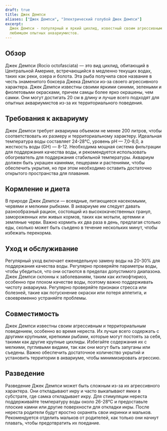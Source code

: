 ```yaml
---
draft: true
title: Джек Демпси
aliases: ["Джек Демпси", "Электрический голубой Джек Демпси"]
excerpt:
  Джек Демпси - популярный и яркий цихлид, известный своим агрессивным поведением и яркими цветами, что делает его
  любимцем опытных аквариумистов.
---
```


## Обзор

Джек Демпси (Rocio octofasciata) — это вид цихлид, обитающий в Центральной Америке, встречающийся в медленно текущих
водах, таких как реки, озера и болота. Эта рыба получила свое название в честь знаменитого боксера Джека Демпси из-за
своего агрессивного характера. Джек Демпси известны своими яркими синими, зелеными и фиолетовыми окрасками, причем самцы
более ярко окрашены, чем самки. Они могут достигать 20 см в длину и лучше всего подходят для опытных аквариумистов из-за
их территориального поведения.

## Требования к аквариуму

Джек Демпси требует аквариума объемом не менее 200 литров, чтобы соответствовать их размеру и территориальному
характеру. Идеальная температура воды составляет 24-28°C, уровень pH — 7,0-8,0, а жесткость воды (GH) — 8-12. Необходима
мощная система фильтрации для поддержания качества воды, и рекомендуется использовать обогреватель для поддержания
стабильной температуры. Аквариум должен быть украшен камнями, пещерами и растениями, чтобы обеспечить укрытия, но при
этом необходимо оставить достаточно открытого пространства для плавания.

## Кормление и диета

В природе Джек Демпси — всеядные, питающиеся насекомыми, червями и мелкими рыбками. В аквариуме им следует давать
разнообразный рацион, состоящий из высококачественных гранул, замороженных или живых кормов, таких как мотыли, артемии и
земляные черви. Важно кормить их два раза в день, предлагая столько еды, сколько может быть съедено в течение нескольких
минут, чтобы избежать перекорма.

## Уход и обслуживание

Регулярный уход включает еженедельную замену воды на 20-30% для поддержания качества воды. Регулярно проверяйте
параметры воды, чтобы убедиться, что они остаются в пределах допустимого диапазона. Джек Демпси склонны к заболеваниям,
таким как ихтиофтириоз, особенно при плохом качестве воды, поэтому важно поддерживать чистоту аквариума. Регулярно
проверяйте признаки стресса или болезней, такие как потускнение окраски или потеря аппетита, и своевременно устраняйте
проблемы.

## Совместимость

Джек Демпси известны своим агрессивным и территориальным поведением, особенно во время нереста. Их лучше всего содержать
с другими крупными, крепкими рыбами, которые могут постоять за себя, такими как другие крупные цихлиды. Избегайте
содержания их с мелкими, пугливыми видами, так как они могут быть запуганы или съедены. Важно обеспечить достаточное
количество укрытий и установить территории в аквариуме, чтобы минимизировать агрессию.

## Разведение

Разведение Джек Демпси может быть сложным из-за их агрессивного характера. Они откладывают икру и часто выкапывают ямки
в субстрате, где самка откладывает икру. Для стимуляции нереста поддерживайте температуру воды около 26-28°C и
предоставьте плоские камни или другие поверхности для откладки икры. После нереста родители будут яростно охранять свои
икринки и мальков. Рекомендуется отделить мальков от родителей, как только они начнут плавать, чтобы предотвратить их
поедание.
